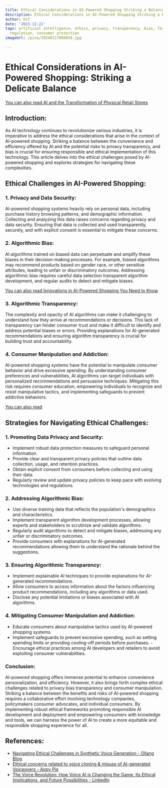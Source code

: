 ```yaml
---
title: Ethical Considerations in AI-Powered Shopping Striking a Balance
description: Ethical Considerations in AI-Powered Shopping Striking a Balance
author: Usf
date: '2023-12-22'
tags: artificial intelligence, ethics, privacy, transparency, bias, fairness, responsibility,
  regulation, consumer protection
imageUrl: /pixa/20240117000858.jpg

---
```

# Ethical Considerations in AI-Powered Shopping: Striking a Delicate Balance

[You can also read AI  and the  Transformation of Physical Retail Stores](AI%20and%20the%20Transformation%20of%20Physical%20Retail%20Stores)


## Introduction:
As AI technology continues to  revolutionize various  industries,  it is imperative to address the ethical considerations that arise in the context of AI-powered shopping. Striking a  balance between the convenience and efficiency offered  by AI and the potential  risks to privacy transparency, and bias  is  crucial for ensuring responsible and ethical implementation of this technology. This article delves into the ethical  challenges  posed by AI-powered shopping and  explores strategies for navigating these  complexities.

## Ethical  Challenges in AI-Powered Shopping:
### 1. Privacy and Data Security:
AI-powered shopping systems heavily rely on personal data, including purchase history browsing patterns, and demographic information. Collecting and analyzing this data raises  concerns regarding privacy and data security. Ensuring that data is collected and used transparently, securely, and with explicit consent is essential to mitigate  these concerns.

### 2. Algorithmic Bias:
AI algorithms trained  on biased data can perpetuate and amplify these biases in their decision-making processes. For example, biased algorithms  may recommend products based on gender race, or other sensitive attributes, leading to unfair or discriminatory outcomes. Addressing  algorithmic bias requires careful data selection  transparent algorithm development, and regular audits to detect and mitigate biases.

[You can also  read Innovations in AI-Powered Shopping You Need to Know](Innovations%20in%20AI-Powered%20Shopping%20You%20Need%20to%20Know)


###  3. Algorithmic Transparency:
The  complexity and opacity of  AI algorithms can make  it challenging to understand how they arrive at recommendations  or decisions. This lack of transparency can hinder consumer trust and make it difficult to identify and address potential biases or errors. Providing  explanations for  AI-generated recommendations and ensuring algorithm transparency is crucial  for building trust and accountability.

### 4. Consumer Manipulation and Addiction:
AI-powered shopping  systems have the potential to manipulate consumer behavior and drive excessive spending. By  understanding consumer preferences and vulnerabilities, AI algorithms can target individuals  with personalized recommendations and persuasive  techniques. Mitigating this risk requires consumer education, empowering individuals to recognize and resist manipulative tactics, and implementing safeguards to prevent addictive behaviors.

[You can also read ]()


## Strategies for Navigating Ethical Challenges:
### 1. Promoting Data Privacy and Security:
- Implement robust data protection measures to safeguard personal information.
- Provide clear and transparent privacy policies that outline data collection, usage, and retention practices.
- Obtain explicit consent from consumers before collecting and using their data.
- Regularly review and update privacy policies to keep pace with evolving technologies and regulations.

### 2. Addressing Algorithmic Bias:
- Use  diverse training data that reflects the  population's demographics and  characteristics.
- Implement transparent  algorithm development processes, allowing experts and stakeholders to scrutinize and validate algorithms.
- Regularly  audit algorithms to detect and mitigate biases, addressing any unfair or discriminatory outcomes.
- Provide consumers with explanations for AI-generated recommendations allowing them to understand the rationale behind the suggestions.

### 3. Ensuring  Algorithmic Transparency:
- Implement  explainable AI  techniques to provide explanations for AI-generated recommendations.
- Allow consumers to access information about the factors influencing product recommendations, including any algorithms or data  used.
- Disclose any potential limitations or biases associated with AI algorithms.

### 4. Mitigating Consumer  Manipulation  and Addiction:
- Educate consumers about manipulative tactics used by AI-powered shopping systems.
- Implement safeguards  to  prevent excessive spending, such as setting spending limits or providing cooling-off  periods before purchases.
-Encourage ethical  practices among AI developers and retailers to avoid exploiting consumer vulnerabilities.

###  Conclusion:
AI-powered  shopping offers immense  potential to enhance convenience personalization, and efficiency. However, it also brings  forth complex ethical challenges related to privacy bias transparency and consumer manipulation. Striking a balance between  the  benefits and risks of AI-powered shopping requires a  collaborative effort  involving technology  companies, policymakers  consumer advocates, and individual consumers. By implementing robust ethical frameworks promoting  responsible AI development and deployment and  empowering consumers with knowledge and tools, we  can harness the power of AI to create a more equitable and responsible shopping experience for all.

## References:
- [Navigating Ethical Challenges in Synthetic Voice Generation - Ollang Blog](https://blog.ollang.com/en/blog-details/navigating-ethical-challenges-in-synthetic-voice-generation)
- [Ethical concerns related to voice cloning & misuse of AI-generated Voiceovers - Appy Pie](https://www.appypie.com/blog/ethical-concerns-ai-generated-voiceovers)
- [The Voice Revolution: How Voice AI is Changing the Game, Its Ethical Implications, and Future Possibilities - LinkedIn](https://www.linkedin.com/pulse/voice-revolution-how-ai-changing-game-its-ethical-future-bart-veenman)
